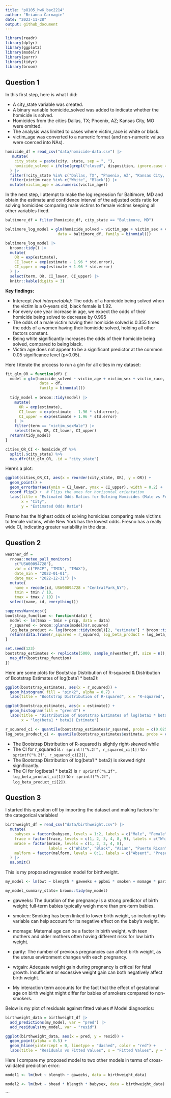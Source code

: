 ```yaml
---
title: "p8105_hw6_bac2214"
author: "Brianna Carnagie"
date: "2023-11-28"
output: github_document
---
```

|
```r
library(readr)
library(dplyr)
library(ggplot2)
library(modelr)
library(purrr)
library(tidyr)
library(broom)
```

## Question 1
In this first step, here is what I did:

 * A city_state variable was created.
 * A binary variable homicide_solved was added to indicate whether the homicide is solved.
 * Homicides from the cities Dallas, TX; Phoenix, AZ; Kansas City, MO were omitted. 
 * The analysis was limited to cases where victim_race is white or black.
 * victim_age was converted to a numeric format (and non-numeric values were coerced into NAs).
```r
homicide_df = read_csv("data/homicide-data.csv") |> 
   mutate(
    city_state = paste(city, state, sep = ", "),
    homicide_solved = ifelse(grepl("closed", disposition, ignore.case = TRUE), 1, 0)
  ) |> 
  filter(!city_state %in% c("Dallas, TX", "Phoenix, AZ", "Kansas City, MO", "Tulsa, AL")) |> 
  filter(victim_race %in% c("White", "Black")) |> 
  mutate(victim_age = as.numeric(victim_age))
```

In the next step, I attempt to make the log regression for Baltimore, MD and obtain the estimate and confidence interval of the adjusted odds ratio for solving homicides comparing male victims to female victims keeping all other variables fixed.

```r
baltimore_df = filter(homicide_df, city_state == "Baltimore, MD")

baltimore_log_model = glm(homicide_solved ~ victim_age + victim_sex + victim_race, 
                       data = baltimore_df, family = binomial())

baltimore_log_model |> 
  broom::tidy() |> 
  mutate(
    OR = exp(estimate),
    CI_lower = exp(estimate - 1.96 * std.error),
    CI_upper = exp(estimate + 1.96 * std.error)
  ) |> 
  select(term, OR, CI_lower, CI_upper) |> 
  knitr::kable(digits = 3)
```

**Key findings:**

* Intercept *(not interpretable)*: The odds of a homicide being solved when the victim is a 0-years old, black female is 1.92.
* For every one year increase in age, we expect the odds of their homicide being solved to decrease by 0.995
* The odds of a male victim having their homicide solved is 0.355 times the odds of a women having their homicide solved, holding all other factors constant.
* Being white significantly increases the odds of their homicide being solved, compared to being black.
* Victim age does not appear to be a significant predictor at the common 0.05 significance level (p>0.05).


Here I iterate the process to run a glm for all cities in my dataset:
```r

fit_glm_OR = function(df) {
  model = glm(homicide_solved ~ victim_age + victim_sex + victim_race, 
               data = df, 
               family = binomial())
  
  tidy_model = broom::tidy(model) |> 
    mutate(
      OR = exp(estimate),
      CI_lower = exp(estimate - 1.96 * std.error),
      CI_upper = exp(estimate + 1.96 * std.error)
    ) |> 
    filter(term == "victim_sexMale") |> 
    select(term, OR, CI_lower, CI_upper)
  return(tidy_model)
}

cities_OR_CI <- homicide_df %>%
  split(.$city_state) %>%
  map_dfr(fit_glm_OR, .id = "city_state")
```

Here's a plot:
```r
ggplot(cities_OR_CI, aes(x = reorder(city_state, OR), y = OR)) +
  geom_point() +
  geom_errorbar(aes(ymin = CI_lower, ymax = CI_upper), width = 0.2) +
  coord_flip() +  # Flips the axes for horizontal orientation
  labs(title = "Estimated Odds Ratios for Solving Homicides (Male vs Female Victims)",
       x = "City",
       y = "Estimated Odds Ratio")

```

Fresno has the highest odds of solving homicides comparing male victims to female victims, while New York has the lowest odds. Fresno has a really wide CI, indicating greater variability in the data.

## Question 2
```r
weather_df = 
  rnoaa::meteo_pull_monitors(
    c("USW00094728"),
    var = c("PRCP", "TMIN", "TMAX"), 
    date_min = "2022-01-01",
    date_max = "2022-12-31") |>
  mutate(
    name = recode(id, USW00094728 = "CentralPark_NY"),
    tmin = tmin / 10,
    tmax = tmax / 10) |>
  select(name, id, everything())

suppressWarnings({
bootstrap_function <- function(data) {
  model <- lm(tmax ~ tmin + prcp, data = data)
  r_squared <- broom::glance(model)$r.squared
  log_beta_product <- log(broom::tidy(model)[2, "estimate"] * broom::tidy(model)[3, "estimate"])
  return(data.frame(r_squared = r_squared, log_beta_product = log_beta_product))
}

set.seed(123)  
bootstrap_estimates <- replicate(5000, sample_n(weather_df, size = n(), replace = TRUE), simplify = FALSE) %>%
  map_dfr(bootstrap_function) 
})
```

Here are some plots for Bootstrap Distribution of R-squared & Distribution of Bootstrap Estimates of log(beta1 * beta2):
```r
ggplot(bootstrap_estimates, aes(x = r_squared)) +
  geom_histogram( fill = "pink2", alpha = 0.7) +
  labs(title = "Bootstrap Distribution of R-squared", x = "R-squared", y = "Frequency")

ggplot(bootstrap_estimates, aes(x = estimate)) +
  geom_histogram(fill = "green3") +
  labs(title = "Distribution of Bootstrap Estimates of log(beta1 * beta2)",
       x = "log(beta1 * beta2) Estimate")

r_squared_ci <- quantile(bootstrap_estimates$r_squared, probs = c(0.025, 0.975))
log_beta_product_ci <- quantile(bootstrap_estimates$estimate, probs = c(0.025, 0.975), na.rm = TRUE)
```

* The Bootstrap Distribution of R-squared is slightly right-skewed while 
* The CI for r_squared is `r sprintf("%.2f", r_squared_ci[1])` to `r sprintf("%.2f", r_squared_ci[2])`, 
* The Bootstrap Distribution of log(beta1 * beta2) is skewed right significantly. 
* The CI for log(beta1 * beta2) is `r sprintf("%.2f", log_beta_product_ci[1])` to `r sprintf("%.2f", log_beta_product_ci[2])`.

## Question 3

I started this question off by importing the dataset and making factors for the categorical variables! 
```r
birthweight_df = read_csv("data/birthweight.csv") |> 
  mutate(
    babysex = factor(babysex, levels = 1:2, labels = c("Male", "Female")),
    frace = factor(frace, levels = c(1, 2, 3, 4, 8, 9), labels = c("White", "Black", "Asian", "Puerto Rican", "Other", "Unknown")),
    mrace = factor(mrace, levels = c(1, 2, 3, 4, 8), 
                   labels = c("White", "Black", "Asian", "Puerto Rican", "Other")),
    malform = factor(malform, levels = 0:1, labels = c("Absent", "Present"))
  ) |> 
  na.omit() 
```

This is my proposed regression model for birthweight.
```r

my_model <- lm(bwt ~ blength * gaweeks + ppbmi * smoken + momage * parity + wtgain, data = birthweight_df)

my_model_summary_stats= broom::tidy(my_model) 

```

* gaweeks: The duration of the pregnancy is a strong predictor of birth weight; full-term babies typically weigh more than pre-term babies.

* smoken: Smoking has been linked to lower birth weight, so including this variable can help account for its negative effect on the baby's weight.

* momage: Maternal age can be a factor in birth weight, with teen mothers and older mothers often having different risks for low birth weight.

* parity: The number of previous pregnancies can affect birth weight, as the uterus environment changes with each pregnancy.

* wtgain: Adequate weight gain during pregnancy is critical for fetal growth. Insufficient or excessive weight gain can both negatively affect birth weight.

* My interaction term accounts for the fact that the effect of gestational age on birth weight might differ for babies of smokers compared to non-smokers.

Below is my plot of residuals against fitted values
# Model diagnostics: 
```r
birthweight_data = birthweight_df |> 
  add_predictions(my_model, var = "pred") |> 
  add_residuals(my_model, var = "resid")

ggplot(birthweight_data, aes(x = pred, y = resid)) +
  geom_point(alpha = 0.5) +
  geom_hline(yintercept = 0, linetype = "dashed", color = "red") +
  labs(title = "Residuals vs Fitted Values", x = "Fitted Values", y = "Residuals")
```

Here I compare my proposed model to two other models in terms of cross-validated prediction error:
```r
model1 <- lm(bwt ~ blength + gaweeks, data = birthweight_data)

model2 <- lm(bwt ~ bhead * blength * babysex, data = birthweight_data)

```




```


